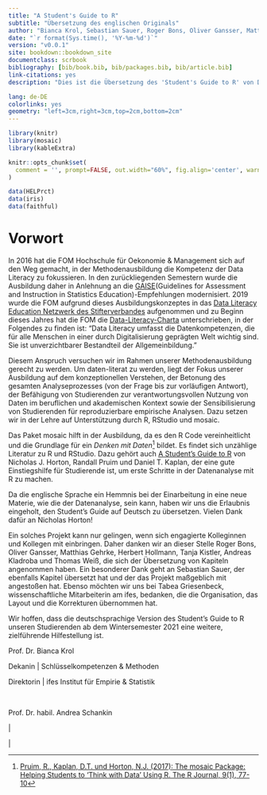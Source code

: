 ```yaml
--- 
title: "A Student's Guide to R"
subtitle: "Übersetzung des englischen Originals"
author: "Bianca Krol, Sebastian Sauer, Roger Bons, Oliver Gansser, Matthias Gehrke, Herbert Hollmann, Tanja Kistler, Andreas Kladroba und Thomas Weiß"
date: "`r format(Sys.time(), '%Y-%m-%d')`"
version: "v0.0.1"
site: bookdown::bookdown_site
documentclass: scrbook
bibliography: [bib/book.bib, bib/packages.bib, bib/article.bib]
link-citations: yes
description: "Dies ist die Übersetzung des 'Student's Guide to R' von Daniel T. Kaplan, Nicholas J. Horton und Randall Pruim aus dem Project Mosaic."

lang: de-DE
colorlinks: yes
geometry: "left=3cm,right=3cm,top=2cm,bottom=2cm"
---
```


```r
library(knitr)
library(mosaic)
library(kableExtra)
```

```r
knitr::opts_chunk$set(
  comment = '', prompt=FALSE, out.width="60%", fig.align='center', warning=FALSE, message=FALSE, tidy = 'styler', collapse=TRUE
)
```

```r
data(HELPrct)
data(iris)
data(faithful)
```



# Vorwort {-}

In 2016 hat die FOM Hochschule für Oekonomie & Management sich auf den Weg gemacht, in der Methodenausbildung die Kompetenz der Data Literacy zu fokussieren. In den zurückliegenden Semestern wurde die Ausbildung daher in Anlehnung an die [GAISE](https://www.amstat.org/asa/files/pdfs/GAISE/GaiseCollege_Full.pdf)(Guidelines for Assessment and Instruction in Statistics Education)-Empfehlungen modernisiert. 2019 wurde die FOM aufgrund dieses Ausbildungskonzeptes in das [Data Literacy Education Netzwerk des Stifterverbandes](https://www.stifterverband.org/data-literacy-education) aufgenommen und zu Beginn dieses Jahres hat die FOM die [Data-Literacy-Charta](https://www.stifterverband.org/charta-data-literacy) unterschrieben, in der Folgendes zu finden ist: "Data Literacy umfasst die Datenkompetenzen, die für alle Menschen in einer durch Digitalisierung geprägten Welt wichtig sind. Sie ist unverzichtbarer Bestandteil der Allgemeinbildung." 

Diesem Anspruch versuchen wir im Rahmen unserer Methodenausbildung gerecht zu werden. Um daten-literat zu werden, liegt der Fokus unserer Ausbildung auf dem konzeptionellen Verstehen, der Betonung des gesamten Analyseprozesses (von der Frage bis zur vorläufigen Antwort), der Befähigung von Studierenden zur verantwortungsvollen Nutzung von Daten im beruflichen und akademischen Kontext sowie der Sensibilisierung von Studierenden für reproduzierbare empirische Analysen. Dazu setzen wir in der Lehre auf Unterstützung durch R, RStudio und mosaic.

Das Paket mosaic hilft in der Ausbildung, da es den R Code vereinheitlicht und die Grundlage für ein *Denken mit Daten*^[[Pruim, R., Kaplan, D.T. und Horton, N.J. (2017): The mosaic Package: Helping Students to ‘Think with Data’ Using R. The R Journal, 9(1), 77-10](https://journal.r-project.org/archive/2017/RJ-2017-024/index.html)] bildet. Es findet sich unzählige Literatur zu R und RStudio. Dazu gehört auch [A Student's Guide to R](https://github.com/ProjectMOSAIC/LittleBooks/raw/master/StudentGuide/MOSAIC-StudentGuide.pdf) von Nicholas J. Horton, Randall Pruim und Daniel T. Kaplan, der eine gute Einstiegshilfe für Studierende ist, um erste Schritte in der Datenanalyse mit R zu machen.

Da die englische Sprache ein Hemmnis bei der Einarbeitung in eine neue Materie, wie die der Datenanalyse, sein kann, haben wir uns die Erlaubnis eingeholt, den Student's Guide auf Deutsch zu übersetzen. Vielen Dank dafür an Nicholas Horton!

Ein solches Projekt kann nur gelingen, wenn sich engagierte Kolleginnen und Kollegen mit einbringen. Daher danken wir an dieser Stelle Roger Bons, Oliver Gansser, Matthias Gehrke, Herbert Hollmann, Tanja Kistler, Andreas Kladroba und Thomas Weiß, die sich der Übersetzung von Kapiteln angenommen haben. Ein besonderer Dank geht an Sebastian Sauer, der ebenfalls Kapitel übersetzt hat und der das Projekt maßgeblich mit angestoßen hat. Ebenso möchten wir uns bei Tabea Griesenbeck, wissenschaftliche Mitarbeiterin am ifes, bedanken, die die Organisation, das Layout und die Korrekturen übernommen hat. 

Wir hoffen, dass die deutschsprachige Version des Student's Guide to R unseren Studierenden ab dem Wintersemester 2021 eine weitere, zielführende Hilfestellung ist. \newline


:::::: {.cols data-latex=""}

::: {.col data-latex="{0.475\textwidth}"}
\small

Prof. Dr. Bianca Krol \newline

Dekanin | Schlüsselkompetenzen & Methoden

Direktorin | ifes Institut für Empirie & Statistik
:::

::: {.col data-latex="{0.05\textwidth}"}
\ 
<!-- an empty Div (with a white space), serving as
a column separator -->
:::

::: {.col data-latex="{0.475\textwidth}"}
\small
Prof. Dr. habil. Andrea Schankin \newline 

 | 
 
 | \newline
:::

::::::